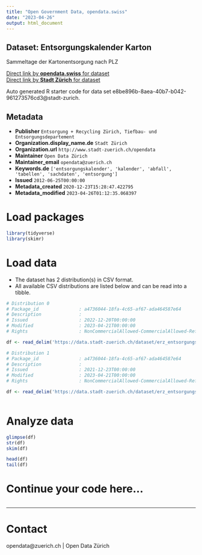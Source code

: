 ```yaml
---
title: "Open Government Data, opendata.swiss"
date: "2023-04-26"
output: html_document
---
```


## Dataset: Entsorgungskalender Karton

Sammeltage der Kartonentsorgung nach PLZ

[Direct link by **opendata.swiss** for dataset](https://opendata.swiss/de/dataset/entsorgungskalender-karton1)<br>
[Direct link by **Stadt Zürich** for dataset](https://data.stadt-zuerich.ch/dataset/erz_entsorgungskalender_karton)

Auto generated R starter code for data set e8be896b-8aea-40b7-b042-961273576cd3@stadt-zurich.

## Metadata

- **Publisher** `Entsorgung + Recycling Zürich, Tiefbau- und Entsorgungsdepartement`
- **Organization.display_name.de** `Stadt Zürich`
- **Organization.url** `http://www.stadt-zuerich.ch/opendata`
- **Maintainer** `Open Data Zürich`
- **Maintainer_email** `opendata@zuerich.ch`
- **Keywords.de** `['entsorgungskalender', 'kalender', 'abfall', 'tabellen', 'sachdaten', 'entsorgung']`
- **Issued** `2012-06-25T00:00:00`
- **Metadata_created** `2020-12-23T15:28:47.422795`
- **Metadata_modified** `2023-04-26T01:12:35.068397`


# Load packages

```r

library(tidyverse)
library(skimr)

```

# Load data

-   The dataset has 2 distribution(s) in CSV format.
-   All available CSV distributions are listed below and can be read into a tibble.

```r

# Distribution 0
# Package_id               : a4736044-18fa-4c65-af67-ada464587e64
# Description              : 
# Issued                   : 2022-12-20T00:00:00
# Modified                 : 2023-04-21T00:00:00
# Rights                   : NonCommercialAllowed-CommercialAllowed-ReferenceNotRequired

df <- read_delim('https://data.stadt-zuerich.ch/dataset/erz_entsorgungskalender_karton/download/entsorgungskalender_karton_2023.csv')

# Distribution 1
# Package_id               : a4736044-18fa-4c65-af67-ada464587e64
# Description              : 
# Issued                   : 2021-12-23T00:00:00
# Modified                 : 2023-04-21T00:00:00
# Rights                   : NonCommercialAllowed-CommercialAllowed-ReferenceNotRequired

df <- read_delim('https://data.stadt-zuerich.ch/dataset/erz_entsorgungskalender_karton/download/entsorgungskalender_karton_2022.csv')



```

# Analyze data

```r

glimpse(df)
str(df)
skim(df)

head(df)
tail(df)

```

# Continue your code here...

```r

```

------------------------------------------------------------------------

# Contact

opendata@zuerich.ch | Open Data Zürich
